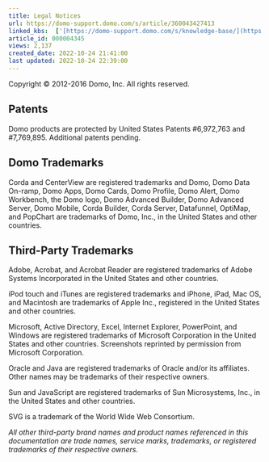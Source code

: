 ```yaml
---
title: Legal Notices
url: https://domo-support.domo.com/s/article/360043427413
linked_kbs:  ['[https://domo-support.domo.com/s/knowledge-base/](https://domo-support.domo.com/s/knowledge-base/)', '[https://domo-support.domo.com/s/](https://domo-support.domo.com/s/)', '[https://domo-support.domo.com/s/topic/0TO5w000000ZamsGAC](https://domo-support.domo.com/s/topic/0TO5w000000ZamsGAC)', '[https://domo-support.domo.com/s/topic/0TO5w000000ZanlGAC](https://domo-support.domo.com/s/topic/0TO5w000000ZanlGAC)', '[https://domo-support.domo.com/s/article/360043427413](https://domo-support.domo.com/s/article/360043427413)', '[https://domo-support.domo.com/s/topic/0TO5w000000ZanlGAC/getting-started](https://domo-support.domo.com/s/topic/0TO5w000000ZanlGAC/getting-started)', '[https://domo-support.domo.com/s/article/360043429933](https://domo-support.domo.com/s/article/360043429933)', '[https://domo-support.domo.com/s/article/360043429953](https://domo-support.domo.com/s/article/360043429953)', '[https://domo-support.domo.com/s/article/360042925494](https://domo-support.domo.com/s/article/360042925494)', '[https://domo-support.domo.com/s/article/360043429913](https://domo-support.domo.com/s/article/360043429913)', '[https://domo-support.domo.com/s/article/4408174643607](https://domo-support.domo.com/s/article/4408174643607)', '[https://domo-support.domo.com/s/login/](https://domo-support.domo.com/s/login/)']
article_id: 000004345
views: 2,137
created_date: 2022-10-24 21:41:00
last updated: 2022-10-24 22:39:00
---
```




Copyright © 2012-2016 Domo, Inc. All rights reserved.


Patents
-------


﻿Domo products are protected by United States Patents #6,972,763 and #7,769,895. Additional patents pending.



﻿Domo Trademarks
-----------------


Corda and CenterView are registered trademarks and Domo, Domo Data On-ramp, Domo Apps, Domo Cards, Domo Profile, Domo Alert, Domo Workbench, the Domo logo, Domo Advanced Builder, Domo Advanced Server, Domo Mobile, Corda Builder, Corda Server, Datafunnel, OptiMap, and PopChart are trademarks of Domo, Inc., in the United States and other countries.


Third-Party Trademarks
----------------------


Adobe, Acrobat, and Acrobat Reader are registered trademarks of Adobe Systems Incorporated in the United States and other countries.


iPod touch and iTunes are registered trademarks and iPhone, iPad, Mac OS, and Macintosh are trademarks of Apple Inc., registered in the United States and other countries.


Microsoft, Active Directory, Excel, Internet Explorer, PowerPoint, and Windows are registered trademarks of Microsoft Corporation in the United States and other countries. Screenshots reprinted by permission from Microsoft Corporation.


Oracle and Java are registered trademarks of Oracle and/or its affiliates. Other names may be trademarks of their respective owners.


Sun and JavaScript are registered trademarks of Sun Microsystems, Inc., in the United States and other countries.


SVG is a trademark of the World Wide Web Consortium.


*All other third-party brand names and product names referenced in this documentation are trade names, service marks, trademarks, or registered trademarks of their respective owners.*

